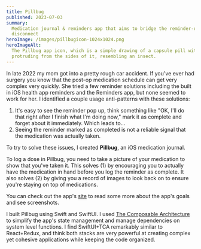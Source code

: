 ```yaml
---
title: Pillbug
published: 2023-07-03
summary:
  Medication journal & reminders app that aims to bridge the reminder-reality
  disconnect
heroImage: /images/pillbugicon-1024x1024.png
heroImageAlt:
  The Pillbug app icon, which is a simple drawing of a capsule pill with 6 legs
  protruding from the sides of it, resembling an insect.
---
```


In late 2022 my mom got into a pretty rough car accident. If you've ever had
surgery you know that the post-op medication schedule can get very complex very
quickly. She tried a few reminder solutions including the built in iOS health
app reminders and the Reminders app, but none seemed to work for her. I
identified a couple usage anti-patterns with these solutions:

1. It's easy to see the reminder pop up, think something like "OK, I'll do that
   right after I finish what I'm doing now," mark it as complete and forget
   about it immediately. Which leads to...
2. Seeing the reminder marked as completed is not a reliable signal that the
   medication was actually taken.

To try to solve these issues, I created **Pillbug**, an iOS medication journal.

To log a dose in Pillbug, you need to take a picture of your medication to show
that you've taken it. This solves (1) by encouraging you to actually have the
medication in hand before you log the reminder as complete. It also solves (2)
by giving you a record of images to look back on to ensure you're staying on top
of medications.

You can check out the app's [site](https://scratchingpost.net/pillbug) to read
some more about the app's goals and see screenshots.

I built Pillbug using Swift and SwiftUI. I used
[The Composable Architecture](https://github.com/pointfreeco/swift-composable-architecture)
to simplify the app's state management and manage dependencies on system level
functions. I find SwiftUI+TCA remarkably similar to React+Redux, and think both
stacks are very powerful at creating complex yet cohesive applications while
keeping the code organized.
